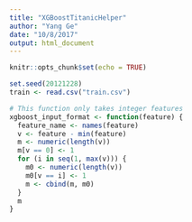 ```yaml
---
title: "XGBoostTitanicHelper"
author: "Yang Ge"
date: "10/8/2017"
output: html_document
---
```


```r
knitr::opts_chunk$set(echo = TRUE)
```

```r
set.seed(20121228)
train <- read.csv("train.csv")
```

```r
# This function only takes integer features
xgboost_input_format <- function(feature) {
  feature_name <- names(feature)
  v <- feature - min(feature)
  m <- numeric(length(v))
  m[v == 0] <- 1
  for (i in seq(1, max(v))) {
    m0 <- numeric(length(v))
    m0[v == i] <- 1
    m <- cbind(m, m0)
  }
  m
}
```

